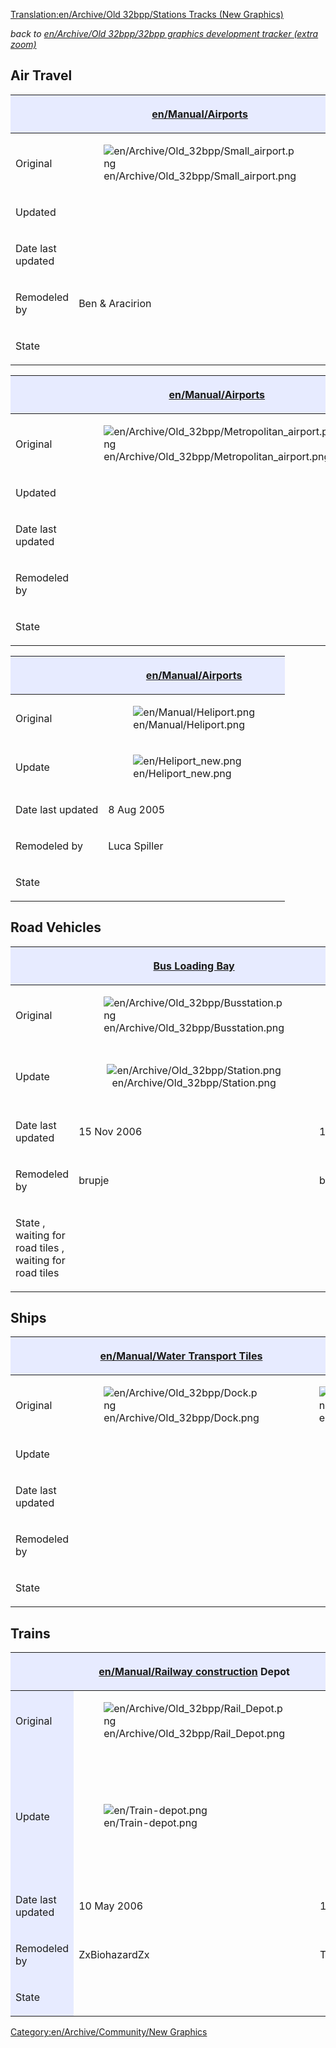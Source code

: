 [[Translation:en/Archive/Old 32bpp/Stations Tracks (New Graphics)]]
{{en/Linking}}

''back to [[en/Archive/Old 32bpp/32bpp graphics development tracker (extra zoom)]]''

== Air Travel ==
{| border=1
!style="background:#e7ebff;" |
!style="background:#e7ebff;" |[[en/Manual/Airports]]
!style="background:#e7ebff;" |[[en/Manual/Airports]]
|-
|Original
|[[File:en/Archive/Old 32bpp/Small airport.png]]
|[[File:en/Archive/Old 32bpp/City airport.png]]
|-
|Updated
|
|
|-
|Date last updated
|
|
|-
|Remodeled by
|Ben & Aracirion
|Ben & Aracirion
|-
|State
{{en/Archive/Old 32bpp/WIP}}
{{en/Archive/Old 32bpp/WIP}}
|}

{| border=1
!style="background:#e7ebff;" |
!style="background:#e7ebff;" |[[en/Manual/Airports]]
!style="background:#e7ebff;" |[[en/Manual/Airports]]
|-
|Original
|[[File:en/Archive/Old 32bpp/Metropolitan airport.png]]
|[[File:en/Archive/Old 32bpp/International airport.png]]
|-
|Updated
|
|
|-
|Date last updated
|
|
|-
|Remodeled by
|
|
|-
|State
{{en/Archive/Old 32bpp/Unclaimed}}
{{en/Archive/Old 32bpp/Unclaimed}}
|}

{| border=1
!style="background:#e7ebff;" | 
!style="background:#e7ebff;" |[[en/Manual/Airports]]
|-
|Original
|[[File:en/Manual/Heliport.png]]
|-
|Update
|[[File:en/Heliport new.png]]
|-
|Date last updated
|8 Aug 2005
|-
|Remodeled by
|Luca Spiller
|-
|State
{{en/Archive/Old 32bpp/WIP}}
|}

== Road Vehicles ==
{| border=2
!style="background:#e7ebff;" | 
!style="background:#e7ebff;" |[[en/Manual/Loading Bays|Bus Loading Bay]]
!style="background:#e7ebff;" |[[en/Manual/Loading Bays|Lorry Loading Bay]]
!style="background:#e7ebff;" |[[en/Manual/Road vehicles]] [[en/Manual/Depots]]
|-
|Original
|[[File:en/Archive/Old 32bpp/Busstation.png]]
|[[File:en/Archive/Old 32bpp/Lorry.png]]
|[[File:en/Archive/Old 32bpp/Road Depot.png]]
|-
|Update
|<center>[[File:en/Archive/Old 32bpp/Station.png]]
|[[File:en/Archive/Old 32bpp/Truckstation sm.png]]
|[[File:en/Archive/Old 32bpp/Depot 711.png]]
|-
|Date last updated
|15 Nov 2006
|15 Nov 2006
|24 Nov 2006
|-
|Remodeled by
|brupje
|brupje
|brupje 
|-
|State
{{en/Archive/Old 32bpp/WIP}}, waiting for road tiles
{{en/Archive/Old 32bpp/WIP}}, waiting for road tiles
{{en/Archive/Old 32bpp/WIP}}
|}

== Ships ==
{| border=1
!style="background:#e7ebff;" | 
!style="background:#e7ebff;" |[[en/Manual/Water Transport Tiles]]
!style="background:#e7ebff;" |[[en/Manual/Ships|Ship]] Depot
|-
|Original
|[[File:en/Archive/Old 32bpp/Dock.png]]
|[[File:en/Archive/Old 32bpp/Ship yard.png]]
|-
|Update
|
|
|-
|Date last updated
|
|
|-
|Remodeled by
|
| 
|-
|State
{{en/Archive/Old 32bpp/Unclaimed}}
{{en/Archive/Old 32bpp/Unclaimed}}
|}

== Trains ==
{| border=2
!style="background:#e7ebff;" | 
!style="background:#e7ebff;" |[[en/Manual/Railway construction]] Depot
!style="background:#e7ebff;" |[[en/Manual/Base Set/Monorail]] Depot
!style="background:#e7ebff;" |[[en/Manual/Base Set/MagLev]] Depot
|-
|style="background:#e7ebff;"|Original
|[[File:en/Archive/Old 32bpp/Rail Depot.png]]
|[[File:en/Archive/Old 32bpp/Monorail Depot.png]]
|[[File:en/Archive/Old 32bpp/Maglev Depot.png]]
|-
|style="background:#e7ebff;"|Update
|[[File:en/Train-depot.png]]
|[[File:en/Monodepot.jpeg|center|150px]]
|[[File:en/Archive/Old 32bpp/Depot mag4 120.png|center|150px|]]
|-
|style="background:#e7ebff;"|Date last updated
|10 May 2006
|19 Mar 2007
|10 May 2006
|-
|style="background:#e7ebff;"|Remodeled by
|ZxBiohazardZx
|TagDaze
|ZxBiohazardZx
|-
|style="background:#e7ebff;"|State
{{en/Archive/Old 32bpp/WIP}}
{{en/Archive/Old 32bpp/WIP}}
{{en/Archive/Old 32bpp/WIP}}
|}

[[Category:en/Archive/Community/New Graphics]]